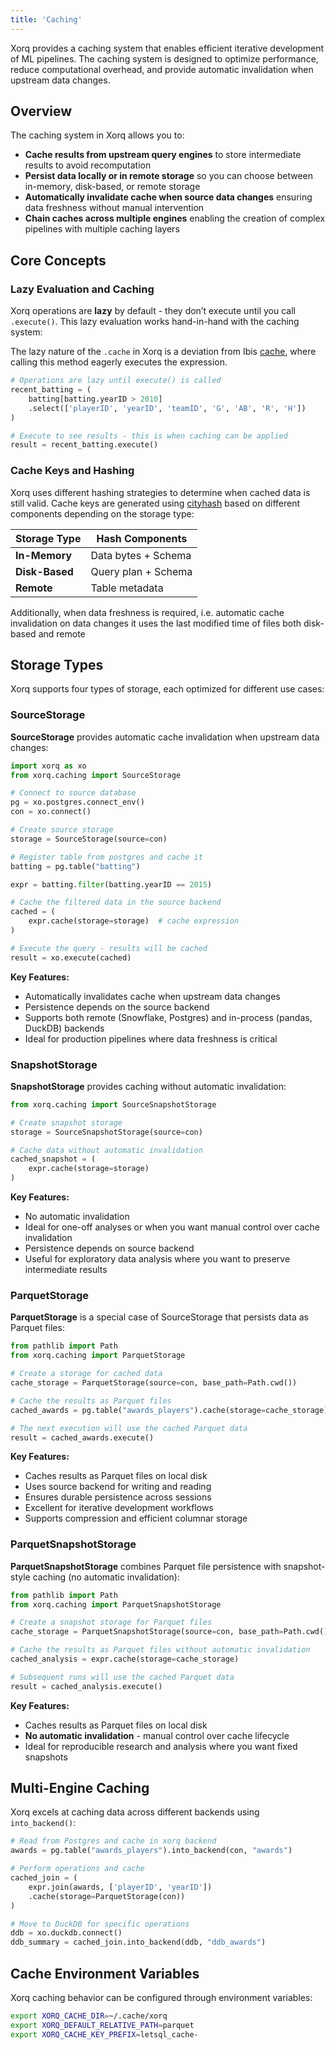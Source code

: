 ```yaml
---
title: 'Caching'
---
```


Xorq provides a caching system that enables efficient iterative development of ML pipelines. The caching system is designed to optimize performance, reduce computational overhead, and provide automatic invalidation when upstream data changes.

## Overview

The caching system in Xorq allows you to:

- **Cache results from upstream query engines** to store intermediate results to avoid recomputation
- **Persist data locally or in remote storage**  so you can choose between in-memory, disk-based, or remote storage
- **Automatically invalidate cache when source data changes** ensuring data freshness without manual intervention
- **Chain caches across multiple engines** enabling the creation of complex pipelines with multiple caching layers

## Core Concepts

### Lazy Evaluation and Caching

Xorq operations are **lazy** by default - they don't execute until you call `.execute()`. This lazy evaluation works hand-in-hand with the caching system:

::: {.callout-note}
The lazy nature of the `.cache` in Xorq is a deviation from Ibis [cache](https://ibis-project.org/reference/expression-tables.html#ibis.expr.types.relations.Table.cache), where calling this method eagerly executes the expression.

:::

```python
# Operations are lazy until execute() is called
recent_batting = (
    batting[batting.yearID > 2010]
    .select(['playerID', 'yearID', 'teamID', 'G', 'AB', 'R', 'H'])
)

# Execute to see results - this is when caching can be applied
result = recent_batting.execute()
```

### Cache Keys and Hashing

Xorq uses different hashing strategies to determine when cached data is still valid. Cache keys are generated using [cityhash](https://github.com/escherba/python-cityhash) based on different components depending on the storage type:

| Storage Type | Hash Components                       |
|-------------|---------------------------------------|
| **In-Memory** | Data bytes + Schema                   |
| **Disk-Based** | Query plan + Schema |
| **Remote** | Table metadata  |

Additionally, when data freshness is required, i.e. automatic cache invalidation on data changes it uses the last modified time of files both disk-based and remote

## Storage Types

Xorq supports four types of storage, each optimized for different use cases:

### SourceStorage

**SourceStorage** provides automatic cache invalidation when upstream data changes:

```python
import xorq as xo
from xorq.caching import SourceStorage

# Connect to source database
pg = xo.postgres.connect_env()
con = xo.connect()  

# Create source storage
storage = SourceStorage(source=con)

# Register table from postgres and cache it
batting = pg.table("batting")

expr = batting.filter(batting.yearID == 2015)

# Cache the filtered data in the source backend
cached = (
    expr.cache(storage=storage)  # cache expression
)

# Execute the query - results will be cached
result = xo.execute(cached)
```

**Key Features:**

- Automatically invalidates cache when upstream data changes
- Persistence depends on the source backend
- Supports both remote (Snowflake, Postgres) and in-process (pandas, DuckDB) backends
- Ideal for production pipelines where data freshness is critical

### SnapshotStorage

**SnapshotStorage** provides caching without automatic invalidation:

```python
from xorq.caching import SourceSnapshotStorage

# Create snapshot storage
storage = SourceSnapshotStorage(source=con)

# Cache data without automatic invalidation
cached_snapshot = (
    expr.cache(storage=storage)
)
```

**Key Features:**

- No automatic invalidation
- Ideal for one-off analyses or when you want manual control over cache invalidation
- Persistence depends on source backend
- Useful for exploratory data analysis where you want to preserve intermediate results

### ParquetStorage

**ParquetStorage** is a special case of SourceStorage that persists data as Parquet files:

```python
from pathlib import Path
from xorq.caching import ParquetStorage

# Create a storage for cached data
cache_storage = ParquetStorage(source=con, base_path=Path.cwd())

# Cache the results as Parquet files
cached_awards = pg.table("awards_players").cache(storage=cache_storage)

# The next execution will use the cached Parquet data
result = cached_awards.execute()
```

**Key Features:**

- Caches results as Parquet files on local disk
- Uses source backend for writing and reading
- Ensures durable persistence across sessions
- Excellent for iterative development workflows
- Supports compression and efficient columnar storage

### ParquetSnapshotStorage

**ParquetSnapshotStorage** combines Parquet file persistence with snapshot-style caching (no automatic invalidation):

```python
from pathlib import Path
from xorq.caching import ParquetSnapshotStorage

# Create a snapshot storage for Parquet files
cache_storage = ParquetSnapshotStorage(source=con, base_path=Path.cwd())

# Cache the results as Parquet files without automatic invalidation
cached_analysis = expr.cache(storage=cache_storage)

# Subsequent runs will use the cached Parquet data
result = cached_analysis.execute()
```

**Key Features:**

- Caches results as Parquet files on local disk
- **No automatic invalidation** - manual control over cache lifecycle
- Ideal for reproducible research and analysis where you want fixed snapshots

## Multi-Engine Caching

Xorq excels at caching data across different backends using `into_backend()`:

```python
# Read from Postgres and cache in xorq backend
awards = pg.table("awards_players").into_backend(con, "awards")

# Perform operations and cache
cached_join = (
    expr.join(awards, ['playerID', 'yearID'])
    .cache(storage=ParquetStorage(con))
)

# Move to DuckDB for specific operations
ddb = xo.duckdb.connect()
ddb_summary = cached_join.into_backend(ddb, "ddb_awards")
```

## Cache Environment Variables

Xorq caching behavior can be configured through environment variables:

```bash
export XORQ_CACHE_DIR=~/.cache/xorq
export XORQ_DEFAULT_RELATIVE_PATH=parquet
export XORQ_CACHE_KEY_PREFIX=letsql_cache-
```

